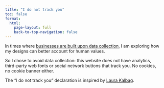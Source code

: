 ```yaml
---
title: "I do not track you"
toc: false
format:
  html: 
    page-layout: full
    back-to-top-navigation: false
---
```


In times where [businesses are built upon data collection](https://shoshanazuboff.com/book/about/), I am exploring how my designs can better account for human values. 

So I chose to avoid data collection: this website does not have analytics, third-party web fonts or social network buttons that track you. No cookies, no cookie banner either.


The "I do not track you" declaration is inspired by [Laura Kalbag](https://laurakalbag.com/).



<!-- 
That's why I avoid data collection on this website to respect user rights much better.

 decided against any cookie banners, by deciding against any cookies.

 -->